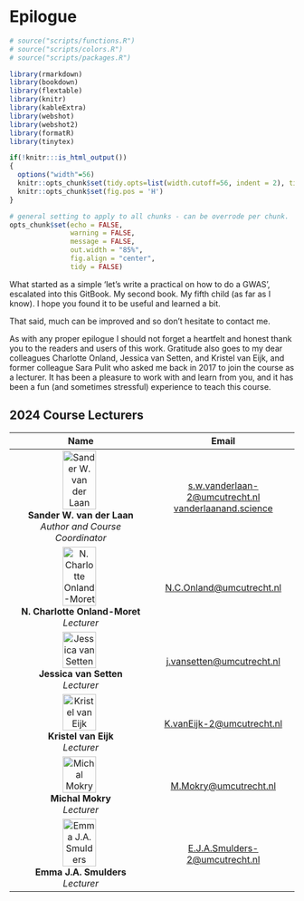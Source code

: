 # Epilogue {#epilogue}
<!-- ![](./img/_headers/banner_man_standing_dna.png){width=100%} -->
```r
# source("scripts/functions.R")
# source("scripts/colors.R")
# source("scripts/packages.R")

library(rmarkdown)
library(bookdown)
library(flextable)
library(knitr)
library(kableExtra)
library(webshot)
library(webshot2)
library(formatR)
library(tinytex)
```

```r
if(!knitr:::is_html_output())
{
  options("width"=56)
  knitr::opts_chunk$set(tidy.opts=list(width.cutoff=56, indent = 2), tidy = TRUE)
  knitr::opts_chunk$set(fig.pos = 'H')
}
```

```r
# general setting to apply to all chunks - can be overrode per chunk.
opts_chunk$set(echo = FALSE, 
               warning = FALSE, 
               message = FALSE, 
               out.width = "85%", 
               fig.align = "center", 
               tidy = FALSE)
```
What started as a simple 'let's write a practical on how to do a GWAS', escalated into this GitBook. My second book. My fifth child (as far as I know). I hope you found it to be useful and learned a bit. 

That said, much can be improved and so don't hesitate to contact me. 

As with any proper epilogue I should not forget a heartfelt and honest thank you to the readers and users of this work. Gratitude also goes to my dear colleagues Charlotte Onland, Jessica van Setten, and Kristel van Eijk, and former colleague Sara Pulit who asked me back in 2017 to join the course as a lecturer. It has been a pleasure to work with and learn from you, and it has been a fun (and sometimes stressful) experience to teach this course. 

## 2024 Course Lecturers


| **Name**          | **Email**         |
|:-----------------:|:-----------------:|
| <img src="img/_team/sander_vander_laan.png" alt="Sander W. van der Laan" width=50% height=50% style="float: center; margin-right: 5px;" /></br>**Sander W. van der Laan**</br>*Author and Course Coordinator* | [s.w.vanderlaan-2@umcutrecht.nl](mailto:s.w.vanderlaan-2@umcutrecht.nl)</br>[vanderlaanand.science](https://vanderlaanand.science)  |
| <img src="img/_team/charlotte_onland_v2.png" alt="N. Charlotte Onland-Moret" width=50% height=50% style="float: center; margin-right: 5px;" /></br>**N. Charlotte Onland-Moret**</br>*Lecturer* | [N.C.Onland@umcutrecht.nl](mailto:N.C.Onland@umcutrecht.nl)  |
| <img src="img/_team/jessica_van_setten.png" alt="Jessica van Setten" width=50% height=50% style="float: center; margin-right: 5px;" /></br>**Jessica van Setten**</br>*Lecturer* | [j.vansetten@umcutrecht.nl](mailto:j.vansetten@umcutrecht.nl)  |
| <img src="img/_team/kristel_van_eijk.png" alt="Kristel van Eijk" width=50% height=50% style="float: center; margin-right: 5px;" /></br>**Kristel van Eijk**</br>*Lecturer* | [K.vanEijk-2@umcutrecht.nl](mailto:K.vanEijk-2@umcutrecht.nl)  |
| <img src="img/_team/michal_mokry.png" alt="Michal Mokry" width=50% height=50% style="float: center; margin-right: 5px;" /></br>**Michal Mokry**</br>*Lecturer* | [M.Mokry@umcutrecht.nl](mailto:M.Mokry@umcutrecht.nl)  |
| <img src="img/_team/emma_smulders.png" alt="Emma J.A. Smulders" width=50% height=50% style="float: center; margin-right: 5px;" /></br>**Emma J.A. Smulders**</br>*Lecturer* | [E.J.A.Smulders-2@umcutrecht.nl](mailto:E.J.A.Smulders-2@umcutrecht.nl)  |


<!-- lecturers througout the years -->

<!-- Ever since tag team -->

<!-- family -->

<!-- ```{js, echo = FALSE} -->
<!-- title=document.getElementById('header'); -->
<!-- title.innerHTML = '<img src="img/_headers/banner_man_standing_dna.png" alt="Epilogue">' + title.innerHTML -->
<!-- ``` -->
